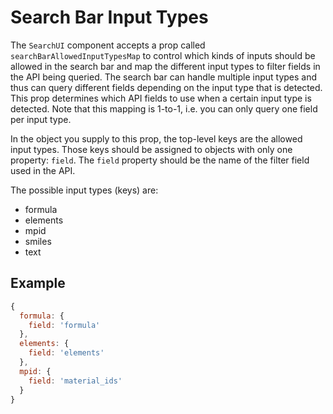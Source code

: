 
<Meta title="Search UI/Search Bar Input Types" />

# Search Bar Input Types

The `SearchUI` component accepts a prop called `searchBarAllowedInputTypesMap` to control which kinds of inputs
should be allowed in the search bar and map the different input types to filter fields in the API being queried.
The search bar can handle multiple input types and thus can query different fields depending on the input type
that is detected. This prop determines which API fields to use when a certain input type is detected. Note that
this mapping is 1-to-1, i.e. you can only query one field per input type.

In the object you supply to this prop, the top-level keys are the allowed input types. Those keys should be assigned to objects with
only one property: `field`. The `field` property should be the name of the filter field used in the API.

The possible input types (keys) are:

- formula
- elements
- mpid
- smiles
- text

## Example

```js
{
  formula: {
    field: 'formula'
  },
  elements: {
    field: 'elements'
  },
  mpid: {
    field: 'material_ids'
  }
}
```
